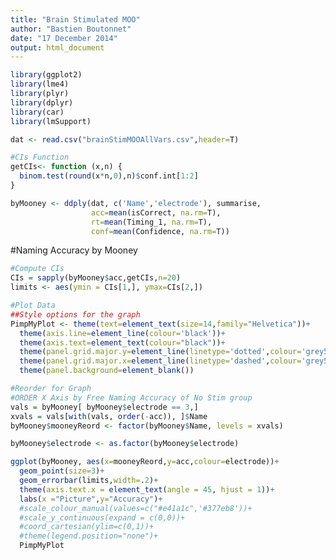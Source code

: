 ```yaml
---
title: "Brain Stimulated MOO"
author: "Bastien Boutonnet"
date: "17 December 2014"
output: html_document
---
```


```r
library(ggplot2)
library(lme4)
library(plyr)
library(dplyr)
library(car)
library(lmSupport)

dat <- read.csv("brainStimMOOAllVars.csv",header=T)

#CIs Function
getCIs<- function (x,n) {
  binom.test(round(x*n,0),n)$conf.int[1:2]
}

byMooney <- ddply(dat, c('Name','electrode'), summarise,
                  acc=mean(isCorrect, na.rm=T),
                  rt=mean(Timing_1, na.rm=T),
                  conf=mean(Confidence, na.rm=T))
```

#Naming Accuracy by Mooney
```r
#Compute CIs
CIs = sapply(byMooney$acc,getCIs,n=20)
limits <- aes(ymin = CIs[1,], ymax=CIs[2,])
```

```r
#Plot Data
##Style options for the graph
PimpMyPlot <- theme(text=element_text(size=14,family="Helvetica"))+
  theme(axis.line=element_line(colour='black'))+
  theme(axis.text=element_text(colour="black"))+
  theme(panel.grid.major.y=element_line(linetype='dotted',colour='grey50',size=0.3))+
  theme(panel.grid.major.x=element_line(linetype='dashed',colour='grey50',size=0.3))+
  theme(panel.background=element_blank())

#Reorder for Graph
#ORDER X Axis by Free Naming Accuracy of No Stim group
vals = byMooney[ byMooney$electrode == 3,]
xvals = vals[with(vals, order(-acc)), ]$Name
byMooney$mooneyReord <- factor(byMooney$Name, levels = xvals)

byMooney$electrode <- as.factor(byMooney$electrode)
```

```r
ggplot(byMooney, aes(x=mooneyReord,y=acc,colour=electrode))+
  geom_point(size=3)+
  geom_errorbar(limits,width=.2)+
  theme(axis.text.x = element_text(angle = 45, hjust = 1))+
  labs(x ="Picture",y="Accuracy")+
  #scale_colour_manual(values=c("#e41a1c",'#377eb8'))+
  #scale_y_continuous(expand = c(0,0))+
  #coord_cartesian(ylim=c(0,1))+
  #theme(legend.position="none")+
  PimpMyPlot
```
